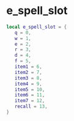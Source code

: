 # e_spell_slot

```lua
local e_spell_slot = {
   q = 0,
   w = 1,
   e = 2,
   r = 3,
   d = 4,
   f = 5,
   item1 = 6,
   item2 = 7,
   item3 = 8,
   item4 = 9,
   item5 = 10,
   item6 = 11,
   item7 = 12,
   recall = 13,
}
```

